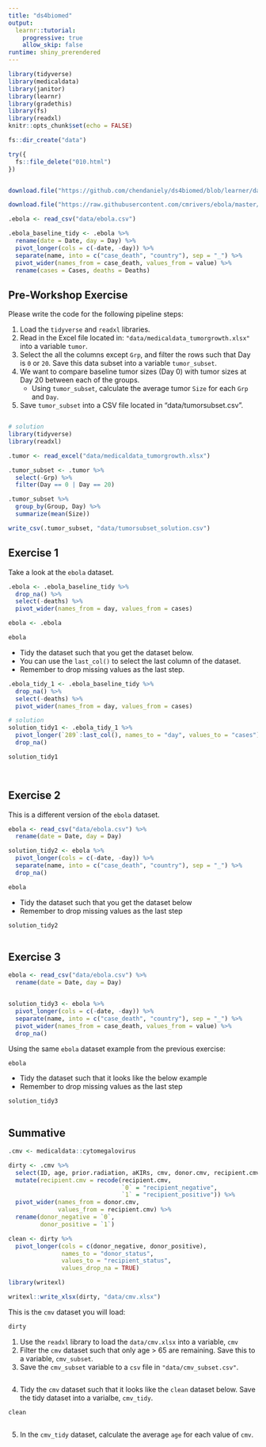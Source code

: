 ```yaml
---
title: "ds4biomed"
output: 
  learnr::tutorial:
    progressive: true
    allow_skip: false
runtime: shiny_prerendered
---
```


```r
library(tidyverse)
library(medicaldata)
library(janitor)
library(learnr)
library(gradethis)
library(fs)
library(readxl)
knitr::opts_chunk$set(echo = FALSE)

fs::dir_create("data")

try({
  fs::file_delete("010.html")
})


download.file("https://github.com/chendaniely/ds4biomed/blob/learner/data/medicaldata_tumorgrowth.xlsx?raw=true", "data/medicaldata_tumorgrowth.xlsx", mode = "wb")

download.file("https://raw.githubusercontent.com/cmrivers/ebola/master/country_timeseries.csv", "data/ebola.csv")

.ebola <- read_csv("data/ebola.csv")

.ebola_baseline_tidy <- .ebola %>%
  rename(date = Date, day = Day) %>%
  pivot_longer(cols = c(-date, -day)) %>%
  separate(name, into = c("case_death", "country"), sep = "_") %>%
  pivot_wider(names_from = case_death, values_from = value) %>%
  rename(cases = Cases, deaths = Deaths)
```

## Pre-Workshop Exercise

Please write the code for the following pipeline steps:

1.  Load the `tidyverse` and `readxl` libraries.
2.  Read in the Excel file located in: `"data/medicaldata_tumorgrowth.xlsx"` into a variable `tumor`.
3.  Select the all the columns except `Grp`, and filter the rows such that Day is `0` or `20`. Save this data subset into a variable `tumor_subset`.
4.  We want to compare baseline tumor sizes (Day 0) with tumor sizes at Day 20 between each of the groups.
    - Using `tumor_subset`, calculate the average tumor `Size` for each `Grp` and `Day`.
5.  Save `tumor_subset` into a CSV file located in "data/tumorsubset.csv".

```r

```

```r
# solution
library(tidyverse)
library(readxl)

.tumor <- read_excel("data/medicaldata_tumorgrowth.xlsx")

.tumor_subset <- .tumor %>%
  select(-Grp) %>%
  filter(Day == 0 | Day == 20)

.tumor_subset %>%
  group_by(Group, Day) %>%
  summarize(mean(Size))

write_csv(.tumor_subset, "data/tumorsubset_solution.csv")
```

## Exercise 1

Take a look at the `ebola` dataset.

```r
.ebola <- .ebola_baseline_tidy %>%
  drop_na() %>%
  select(-deaths) %>%
  pivot_wider(names_from = day, values_from = cases)

ebola <- .ebola
```

```r
ebola
```

- Tidy the dataset such that you get the dataset below.
- You can use the `last_col()` to select the last column of the dataset.
- Remember to drop missing values as the last step.

```r
.ebola_tidy_1 <- .ebola_baseline_tidy %>%
  drop_na() %>%
  select(-deaths) %>%
  pivot_wider(names_from = day, values_from = cases)

# solution
solution_tidy1 <- .ebola_tidy_1 %>%
  pivot_longer(`289`:last_col(), names_to = "day", values_to = "cases") %>%
  drop_na()
```

```r
solution_tidy1
```

```r

```

```r

```

## Exercise 2

This is a different version of the `ebola` dataset.

```r
ebola <- read_csv("data/ebola.csv") %>%
  rename(date = Date, day = Day)

solution_tidy2 <- ebola %>%
  pivot_longer(cols = c(-date, -day)) %>%
  separate(name, into = c("case_death", "country"), sep = "_") %>%
  drop_na()
```

```r
ebola
```

- Tidy the dataset such that you get the dataset below
- Remember to drop missing values as the last step

```r
solution_tidy2
```

```r

```

## Exercise 3

```r
ebola <- read_csv("data/ebola.csv") %>%
  rename(date = Date, day = Day)


solution_tidy3 <- ebola %>%
  pivot_longer(cols = c(-date, -day)) %>%
  separate(name, into = c("case_death", "country"), sep = "_") %>%
  pivot_wider(names_from = case_death, values_from = value) %>%
  drop_na()
```

Using the same `ebola` dataset example from the previous exercise:

```r
ebola
```

- Tidy the dataset such that it looks like the below example
- Remember to drop missing values as the last step

```r
solution_tidy3
```


```r

```

## Summative

```r
.cmv <- medicaldata::cytomegalovirus

dirty <- .cmv %>%
  select(ID, age, prior.radiation, aKIRs, cmv, donor.cmv, recipient.cmv) %>%
  mutate(recipient.cmv = recode(recipient.cmv,
                                `0` = "recipient_negative",
                                `1` = "recipient_positive")) %>%
  pivot_wider(names_from = donor.cmv,
              values_from = recipient.cmv) %>%
  rename(donor_negative = `0`,
         donor_positive = `1`)

clean <- dirty %>%
  pivot_longer(cols = c(donor_negative, donor_positive),
               names_to = "donor_status",
               values_to = "recipient_status",
               values_drop_na = TRUE)

library(writexl)

writexl::write_xlsx(dirty, "data/cmv.xlsx")
```

This is the `cmv` dataset you will load:

```r
dirty
```

1. Use the `readxl` library to load the `data/cmv.xlsx` into a variable, `cmv`
2. Filter the `cmv` dataset such that only age > 65 are remaining. Save this to a variable, `cmv_subset`.
3. Save the `cmv_subset` variable to a `csv` file in `"data/cmv_subset.csv"`.

```r

```

4. Tidy the `cmv` dataset such that it looks like the `clean` dataset below. Save the tidy dataset into a varialbe, `cmv_tidy`.

```r
clean
```

```r

```

5. In the `cmv_tidy` dataset, calculate the average `age` for each value of `cmv`.

```r

```

